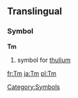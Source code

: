 ==Translingual==
===Symbol===
'''Tm'''
#{{chemistry}} symbol for [[thulium]]
[[Category:Symbols]]

[[fr:Tm]]
[[ja:Tm]]
[[pl:Tm]]